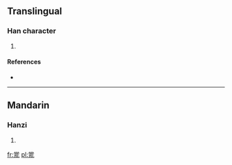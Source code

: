 ==Translingual==

===Han character===
{{Han char|rn=98|rad=瓦|as=08|sn=13|four=9071<sub>7</sub>|canj=火月口一弓 (FBRMN)}}

# {{defn|Han|sort=瓦08}}

====References====
* {{Han ref|kx=0749.360|dkj=21525|dj=1158.150|hdz=21426.180|uh=74FD|ud=29949|bh=DEC2|bd=57026}}

----

==Mandarin==

===Hanzi===
{{cmn-hanzi|pin=[[dàng]] ([[dang4]])|wg=tang<sup>4</sup>}}

# {{defn|Mandarin|sort=瓦08}}

[[fr:瓽]]
[[pl:瓽]]